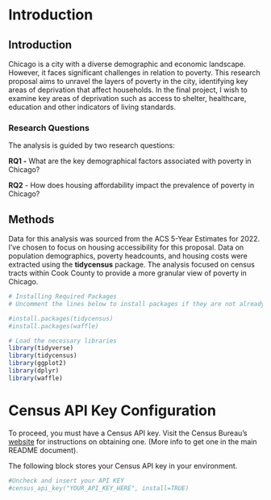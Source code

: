 # Introduction

## Introduction

Chicago is a city with a diverse demographic and economic landscape. However, it faces significant challenges in relation to poverty. This research proposal aims to unravel the layers of poverty in the city, identifying key areas of deprivation that affect households. In the final project, I wish to examine key areas of deprivation such as access to shelter, healthcare, education and other indicators of living standards.

### Research Questions

The analysis is guided by two research questions:

**RQ1 -** What are the key demographical factors associated with poverty in Chicago?

**RQ2** - How does housing affordability impact the prevalence of poverty in Chicago?

## Methods

Data for this analysis was sourced from the ACS 5-Year Estimates for 2022. I've chosen to focus on housing accessibility for this proposal. Data on population demographics, poverty headcounts, and housing costs were extracted using the **tidycensus** package. The analysis focused on census tracts within Cook County to provide a more granular view of poverty in Chicago.

```r
# Installing Required Packages
# Uncomment the lines below to install packages if they are not already installed.

#install.packages(tidycensus)
#install.packages(waffle)

# Load the necessary libraries
library(tidyverse)
library(tidycensus)
library(ggplot2)
library(dplyr)
library(waffle)
```

# Census API Key Configuration

To proceed, you must have a Census API key. Visit the Census Bureau's [website](https://api.census.gov/data/key_signup.html) for instructions on obtaining one. (More info to get one in the main README document).

The following block stores your Census API key in your environment.

```r
#Uncheck and insert your API KEY
#census_api_key("YOUR_API_KEY_HERE", install=TRUE)
```
